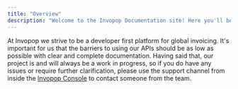 ```yaml
---
title: "Overview"
description: "Welcome to the Invopop Documentation site! Here you'll be able to find all the information you'll need to get up and running with Invopop."
---
```


At Invopop we strive to be a developer first platform for global invoicing. It's
important for us that the barriers to using our APIs should be as low as
possible with clear and complete documentation. Having said that, our project is
and will always be a work in progress, so if you do have any issues or require
further clarification, please use the support channel from inside the
[Invopop Console](https://console.invopop.com) to contact someone from the team.
